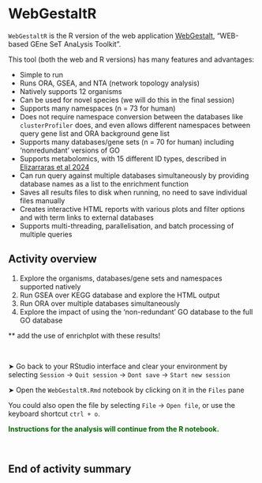 # WebGestaltR

`WebGestaltR` is the R version of the web application [WebGestalt](www.webgestalt.org), "WEB-based GEne SeT AnaLysis Toolkit". 

This tool (both the web and R versions) has many features and advantages: 

- Simple to run 
- Runs ORA, GSEA, and NTA (network topology analysis)
- Natively supports 12 organisms
- Can be used for novel species (we will do this in the final session)
- Supports many namespaces (n = 73 for human) 
- Does not require namespace conversion between the databases like  `clusterProfiler` does, and even allows different namespaces between query gene list and ORA background gene list 
- Supports many databases/gene sets (n = 70 for human) including 'nonredundant' versions of GO
- Supports metabolomics, with 15 different ID types, described in [Elizarraras et al 2024](https://academic.oup.com/nar/article/52/W1/W415/7684598)
- Can run query against multiple databases simultaneously by providing database names as a list to the enrichment function
- Saves all results files to disk when running, no need to save  individual files manually
- Creates interactive HTML reports with various plots and filter options and with term links to external databases
- Supports multi-threading, parallelisation, and batch processing of multiple queries 
 




## Activity overview

1. Explore the organisms, databases/gene sets and namespaces supported natively
2. Run GSEA over KEGG database and explore the HTML output
3. Run ORA over multiple databases simultaneously 
4. Explore the impact of using the 'non-redundant' GO database to the full GO database 


** add the use of enrichplot with these results!


<p>&nbsp;</p>  <!-- insert blank line -->



&#x27A4; Go back to your RStudio interface and clear your environment by selecting `Session` &rarr; `Quit session` &rarr; `Dont save` &rarr; `Start new session`



&#x27A4; Open the `WebGestaltR.Rmd` notebook by clicking on it in the `Files` pane

You could also open the file by selecting `File` &rarr; `Open file`, or use the keyboard shortcut `ctrl + o`. 


**<span style="color: #006400;">Instructions for the analysis will continue from the R notebook.</span>**


<p>&nbsp;</p>  <!-- insert blank line -->

## End of activity summary